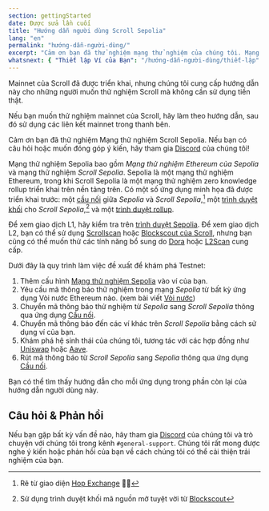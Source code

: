 ```yaml
---
section: gettingStarted
date: Được sửa lần cuối
title: "Hướng dẫn người dùng Scroll Sepolia"
lang: "en"
permalink: "hướng-dẫn-người-dùng/"
excerpt: "Cảm ơn bạn đã thử nghiệm mạng thử nghiệm của chúng tôi. Mạng thử nghiệm Sepolia bao gồm Mạng thử nghiệm Ethereum của Sepolia và mạng thử nghiệm Scroll Sepolia."
whatsnext: { "Thiết lập Ví của Bạn": "/hướng-dẫn-người-dùng/thiết-lập" }
---
```



<Aside type="tip" title="Mainnet is Live!">

Mainnet của Scroll đã được triển khai, nhưng chúng tôi cung cấp hướng dẫn này cho những người muốn thử nghiệm Scroll mà không cần sử dụng tiền thật.

Nếu bạn muốn thử nghiệm mainnet của Scroll, hãy làm theo hướng dẫn, sau đó sử dụng các liên kết mainnet trong thanh bên.

</Aside>

Cảm ơn bạn đã thử nghiệm Mạng thử nghiệm Scroll Sepolia. Nếu bạn có câu hỏi hoặc muốn đóng góp ý kiến, hãy tham gia [Discord](https://discord.gg/scroll) của chúng tôi!

Mạng thử nghiệm Sepolia bao gồm _Mạng thử nghiệm Ethereum của Sepolia_ và mạng thử nghiệm _Scroll Sepolia_. Sepolia là một mạng thử nghiệm Ethereum, trong khi Scroll Sepolia là một mạng thử nghiệm zero knowledge rollup triển khai trên nền tảng trên. Có một số ứng dụng minh họa đã được triển khai trước: một [cầu nối](https://sepolia.scroll.io/bridge) giữa _Sepolia_ và _Scroll Sepolia_,[^1] một [trình duyệt khối](https://sepolia-blockscout.scroll.io/) cho _Scroll Sepolia_,[^2] và một [trình duyệt rollup](https://sepolia.scroll.io/rollupscan).

Để xem giao dịch L1, hãy kiểm tra trên [trình duyệt Sepolia](https://sepolia.etherscan.io/).
Để xem giao dịch L2, bạn có thể sử dụng [Scrollscan](https://sepolia.scrollscan.com) hoặc [Blockscout của Scroll](https://sepolia-blockscout.scroll.io/), nhưng bạn cũng có thể muốn thử các tính năng bổ sung do [Dora](https://www.ondora.xyz/network/scroll-sepolia/interactions) hoặc [L2Scan](https://scroll-sepolia.l2scan.co/) cung cấp.

Dưới đây là quy trình làm việc đề xuất để khám phá Testnet:

1. Thêm cấu hình [Mạng thử nghiệm Sepolia](https://sepolia.scroll.io/portal) vào ví của bạn.
2. Yêu cầu mã thông báo thử nghiệm trong mạng _Sepolia_ từ bất kỳ ứng dụng Vòi nước Ethereum nào. (xem bài viết [Vòi nước](/hướng-dẫn-người-dùng/vòi-nước))
3. Chuyển mã thông báo thử nghiệm từ _Sepolia_ sang _Scroll Sepolia_ thông qua ứng dụng [Cầu nối](https://sepolia.scroll.io/bridge).
4. Chuyển mã thông báo đến các ví khác trên _Scroll Sepolia_ bằng cách sử dụng ví của bạn.
5. Khám phá hệ sinh thái của chúng tôi, tương tác với các hợp đồng như [Uniswap](https://uniswap-showcase.sepolia.scroll.xyz/) hoặc [Aave](https://app.aave.com).
6. Rút mã thông báo từ _Scroll Sepolia_ sang _Sepolia_ thông qua ứng dụng [Cầu nối](https://sepolia.scroll.io/bridge).

Bạn có thể tìm thấy hướng dẫn cho mỗi ứng dụng trong phần còn lại của hướng dẫn người dùng này.

## Câu hỏi & Phản hồi

Nếu bạn gặp bất kỳ vấn đề nào, hãy tham gia [Discord](https://discord.gg/scroll) của chúng tôi và trò chuyện với chúng tôi trong kênh `#general-support`. Chúng tôi rất mong được nghe ý kiến hoặc phản hồi của bạn về cách chúng tôi có thể cải thiện trải nghiệm của bạn.

[^1]: Rẽ từ giao diện [Hop Exchange](https://hop.exchange/) 🐇🙌
[^2]: Sử dụng trình duyệt khối mã nguồn mở tuyệt vời từ [Blockscout](https://blockscout.com/)
